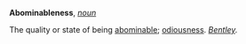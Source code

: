 '''Abominableness''', ''[[noun (part of speech)|noun]]''

The quality or state of being [[abominable]]; [[odiousness]]. ''[[Bentley (source)|Bentley]].''